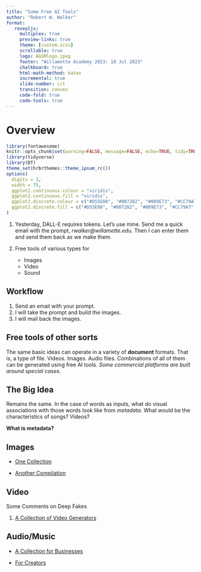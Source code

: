 ```yaml
---
title: "Some Free AI Tools"
author: "Robert W. Walker"
format: 
   revealjs:
     multiplex: true
     preview-links: true
     theme: [custom.scss]
     scrollable: true
     logo: AGSMlogo.jpeg
     footer: "Willamette Academy 2023: 10 Jul 2023"
     chalkboard: true
     html-math-method: katex
     incremental: true
     slide-number: c/t
     transition: convex
     code-fold: true
     code-tools: true
---
```


# Overview

<link href="//netdna.bootstrapcdn.com/font-awesome/4.1.0/css/font-awesome.min.css" rel="stylesheet">

```r
library(fontawesome)
knitr::opts_chunk$set(warning=FALSE, message=FALSE, echo=TRUE, tidy=TRUE, comment=NA, prompt=FALSE, fig.height=6, fig.width=6.5, fig.retina = 3, dev = 'svg', eval=TRUE)
library(tidyverse)
library(DT)
theme_set(hrbrthemes::theme_ipsum_rc())
options(
  digits = 3,
  width = 75,
  ggplot2.continuous.colour = "viridis",
  ggplot2.continuous.fill = "viridis",
  ggplot2.discrete.colour = c("#D55E00", "#0072B2", "#009E73", "#CC79A7", "#E69F00", "#56B4E9", "#F0E442"),
  ggplot2.discrete.fill = c("#D55E00", "#0072B2", "#009E73", "#CC79A7", "#E69F00", "#56B4E9", "#F0E442")
)
```

1. Yesterday, DALL-E requires tokens.  Let's use mine.  Send me a quick email with the prompt, *rwalker@willamette.edu*.  Then I can enter them and send them back as we make them.

2. Free tools of various types for 
   + Images
   + Video
   + Sound

## Workflow

1. Send an email with your prompt.
2. I will take the prompt and build the images.
3. I will mail back the images.

## Free tools of other sorts

The same basic ideas can operate in a variety of **document** formats.  That is, a type of file.  Videos.  Images.  Audio files.  Combinations of all of them can be generated using free AI tools.  *Some commercial platforms are built around special cases.*

## The Big Idea

Remains the same.  In the case of words as inputs, what do visual associations with those words look like from *metadata*.  What would be the characteristics of songs?  Videos?

**What is metadata?**

## Images

+ [One Collection](https://www.makeuseof.com/ai-text-to-art-generators/)

+ [Another Compilation](https://zapier.com/blog/best-ai-image-generator/)

## Video

Some Comments on Deep Fakes

1. [A Collection of Video Generators](https://zapier.com/blog/best-ai-video-generator/)

## Audio/Music

+ [A Collection for Businesses](https://www.elegantthemes.com/blog/business/best-ai-music-generators)

+ [For Creators](https://www.audiocipher.com/post/ai-music-app)